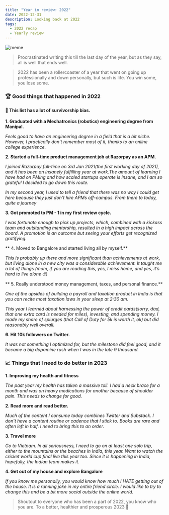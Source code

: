 ```yaml
---
title: "Year in review: 2022"
date: 2022-12-31
description: Looking back at 2022
tags:
  - 2022 recap
  - Yearly review
---
```


![meme](./meme.jpeg)

> Procrastinated writing this till the last day of the year, but as they say, all is well that ends well. 

>2022 has been a rollercoaster of a year that went on going up professionally and down personally, but such is life. You win some, you lose some. 


### 🏆 Good things that happened in 2022

#### 🚨 This list has a lot of survivorship bias.

**1. Graduated with a Mechatronics (robotics) engineering degree from Manipal.**

_Feels good to have an engineering degree in a field that is a bit niche. However, I practically don’t remember most of it, thanks to an online college experience._

**2. Started a full-time product management job at Razorpay as an APM.**

_I joined Razorpay full-time on 3rd Jan 2021(the first working day of 2021), and it has been an insanely fulfilling year at work.The amount of learning I have had on PMing and how scaled startups operate is insane, and I am so grateful I decided to go down this route._

_In my second year, I used to tell a friend that there was no way I could get here because they just don’t hire APMs off-campus. From there to today, quite a journey_
    
**3. Got promoted to PM - 1 in my first review cycle.**
    
_I was fortunate enough to pick up projects, which, combined with a kickass team and outstanding mentorship, resulted in a high impact across the board._ 
_A promotion is an outcome but seeing your efforts get recognized gratifying._
    
** 4. Moved to Bangalore and started living all by myself.**
    
_This is probably up there and more significant than achievements at work, but living alone in a new city was a considerable achievement._
_It taught me a lot of things (mom, if you are reading this, yes, I miss home, and yes, it’s hard to live alone 🙄)_
    
** 5. Really understood money management, taxes, and personal finance.**
    
_One of the upsides of building a payroll and taxation product in India is that you can recite most taxation laws in your sleep at 2:30 am._ 

_This year I learned about harnessing the power of credit cards(sorry, dad, that one extra card is needed for miles), investing, and spending money._
_I made my share of splurges (that Call of Duty for 5k is worth it, ok) but did reasonably well overall._
    
 **6. Hit 10k followers on Twitter.**
    
_It was not something I optimized for, but the milestone did feel good, and it became a big dopamine rush when I was in the late 9 thousand._

### 📈 Things that I need to do better in 2023
    
**1. Improving my health and fitness**

_The past year my health has taken a massive toll. I had a neck brace for a month and was on heavy medications for another because of shoulder pain. This needs to change for good._
        
**2. Read more and read better.**
        
_Much of the content I consume today combines Twitter and Substack. I don’t have a content routine or cadence that I stick to._
_Books are rare and often left in half. I need to bring this to an order._

**3. Travel more**
        
_Go to Vietnam. In all seriousness, I need to go on at least one solo trip, either to the mountains or the beaches in India, this year. Want to watch the cricket world cup final live this year too. Since it is happening in India, hopefully, the Indian team makes it._
        
**4. Get out of my house and explore Bangalore**
        
_If you know me personally, you would know how much I HATE getting out of the house. It is a running joke in my entire friend circle. I would like to try to change this and be a bit more social outside the online world._

>Shoutout to everyone who has been a part of 2022, you know who you are.
>To a better, healthier and prosperous 2023 🥂
